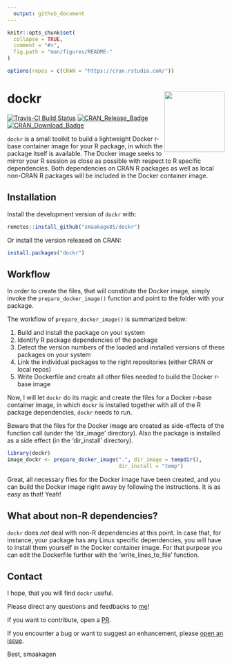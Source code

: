```yaml
---
  output: github_document
---
```


<!-- README.md is generated from README.Rmd. Please edit that file -->

```r
knitr::opts_chunk$set(
  collapse = TRUE,
  comment = "#>",
  fig.path = "man/figures/README-"
)
```

```r
options(repos = c(CRAN = "https://cran.rstudio.com/"))
```

# dockr <img src="man/figures/dockr.png" align="right" height=140/>
[![Travis-CI Build Status](https://travis-ci.org/smaakage85/dockr.svg?branch=master)](https://travis-ci.org/smaakage85/dockr)
[![CRAN\_Release\_Badge](http://www.r-pkg.org/badges/version-ago/dockr)](https://CRAN.R-project.org/package=dockr) [![CRAN\_Download\_Badge](http://cranlogs.r-pkg.org/badges/dockr)](https://CRAN.R-project.org/package=dockr)

`dockr` is a small toolkit to build a lightweight Docker r-base container
image for your R package, in which the package itself is available. The Docker 
image seeks to mirror your R session as close as possible with respect to R 
specific dependencies. Both dependencies on CRAN R packages as well as local 
non-CRAN R packages will be included in the Docker container image.

## Installation

Install the development version of `dockr` with:

```r
remotes::install_github("smaakage85/dockr")
```

Or install the version released on CRAN: 

```r
install.packages("dockr")
```

## Workflow

In order to create the files, that will constitute the Docker image, simply 
invoke the `prepare_docker_image()` function and point to the folder with your 
package. 

The workflow of `prepare_docker_image()` is summarized below:

1. Build and install the package on your system
2. Identify R package dependencies of the package
3. Detect the version numbers of the loaded and installed versions of these 
packages on your system
4. Link the individual packages to the right repositories (either CRAN or local repos)
5. Write Dockerfile and create all other files needed to build the Docker r-base image

Now, I will let `dockr` do its magic and create the files for a Docker r-base
container image, in which `dockr` is installed together with all of the R 
package dependencies, `dockr` needs to run.

Beware that the files for the Docker image are created as side-effects of the 
function call (under the 'dir_image' directory). Also the package is 
installed as a side effect (in the 'dir_install' directory).

```r
library(dockr)
image_dockr <- prepare_docker_image(".", dir_image = tempdir(), 
                                    dir_install = "temp")
```

Great, all necessary files for the Docker image have been created, and you 
can build the Docker image right away by following the instructions. It is as 
easy as that! Yeah!

## What about non-R dependencies?

`dockr` does _not_ deal with non-R dependencies at this point. 
In case that, for instance, your package has any Linux specific dependencies, 
you will have to install them yourself in the Docker container image. For that
purpose you can edit the Dockerfile further with the 'write_lines_to_file' 
function.

## Contact

I hope, that you will find `dockr` useful.

Please direct any questions and feedbacks to [me](mailto:lars_kjeldgaard@hotmail.com)!

If you want to contribute, open a [PR](https://github.com/smaakage85/dockr/pulls).

If you encounter a bug or want to suggest an enhancement, please [open an issue](https://github.com/smaakage85/dockr/issues).

Best, 
smaakagen






